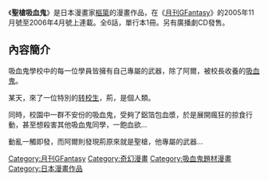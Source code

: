 {{primarysources|time=2011-01-19T08:42:32+00:00}}
{{Infobox animanga/Headerofja
|title= 聖槍吸血鬼
|image= 
|size= 
|caption= 
|japanese= Rust Blaster
|english= 
|kana= ラストブラスター
|romaji= 
|genre= 
}}
{{Infobox animanga/Manga
|標題= 
|作者= [[樞簗|樞簗]]
|作畫= 
|出版社= [[史克威尔艾尼克斯|史克威尔艾尼克斯]]
|其他出版社= 
|連載雜誌= [[月刊GFantasy|月刊GFantasy]]
|label= 
|發售日= 
|開始= 2005年10月18日
|結束= 2006年3月18日
|冊數= 全1卷
|話數= 全6話
|其他= 
}}
{{Infobox animanga/Footerofja}}
《'''聖槍吸血鬼'''》是日本漫畫家[[樞簗|樞簗]]的漫畫作品，在《[[月刊GFantasy|月刊GFantasy]]》的2005年11月號至2006年4月號上連載。全6話，單行本1冊。另有廣播劇CD發售。

== 內容簡介 ==
吸血鬼學校中的每一位學員皆擁有自己專屬的武器，除了阿爾，被校長收養的[[吸血鬼|吸血鬼]]。

某天，來了一位特別的[[转校生|转校生]]，荊，是個人類。

同時，校園中一群不安份的吸血鬼，受夠了鋁箔包血漿，於是展開瘋狂的掠食行動，甚至想殺害其他吸血鬼同學，一飽血欲…

動亂一觸即發，而阿爾則發現荊原來就是聖槍，他專屬的武器…

{{Manga-stub}}
{{DEFAULTSORT:Rust Blaster}}
[[Category:月刊GFantasy|Category:月刊GFantasy]]
[[Category:奇幻漫畫|Category:奇幻漫畫]]
[[Category:吸血鬼題材漫畫|Category:吸血鬼題材漫畫]]
[[Category:日本漫畫作品|Category:日本漫畫作品]]